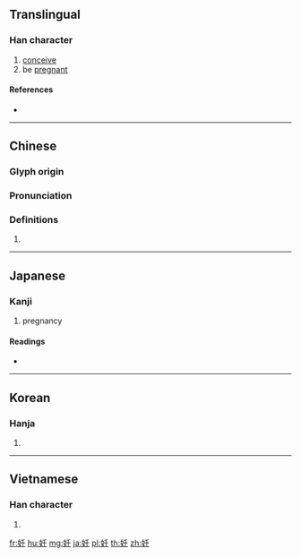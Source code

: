{{also|姙}}
==Translingual==

===Han character===
{{Han char|rn=38|rad=女|as=04|sn=7|four=42414|canj=VHG|ids=⿰女壬}}

# [[conceive]]
# be [[pregnant]]

====References====
* {{Han ref|kx=0256.060|dkj=06072|hdz=21031.060|uh=598A|ud=22922|bh=A7B3|bd=42931}}

----

==Chinese==
{{zh-forms}}

===Glyph origin===
{{Han etym}}

===Pronunciation===
{{zh-pron
|m=rèn
|c=jam6,jam4
|h=pfs=
|md=
|mn=jīm
|w=
|mc=y
|oc=y
|cat=
}}

===Definitions===
{{zh-hanzi}}

# {{rfdef|lang=zh}}

----

==Japanese==

===Kanji===
{{ja-kanji|grade=c|rs=女04}}

# pregnancy

====Readings====
* {{ja-readings|goon=[[にん]] (nin)|kanon=[[じん]] (jin) {{non-joyo-reading}}|kun=[[はらむ]] (haramu)}}

----

==Korean==

===Hanja===
{{ko-hanja|hangeul=임|rv=im|mr=im}}

# {{defn|lang=ko|sort=女04}}

----

==Vietnamese==

===Han character===
{{vi-hantu|[[nhâm]]|rs=女04}}

# {{defn|lang=vi|sort=女04}}

[[fr:妊]]
[[hu:妊]]
[[mg:妊]]
[[ja:妊]]
[[pl:妊]]
[[th:妊]]
[[zh:妊]]